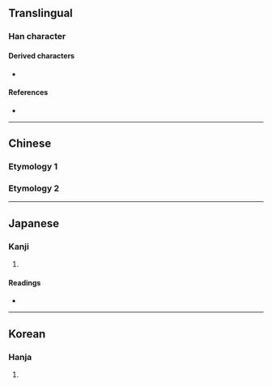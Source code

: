 {{character info}}
==Translingual==

===Han character===
{{Han char|rn=27|rad=厂|as=03|sn=5|four=|canj=MHP|ids=⿸厂乇}}

====Derived characters====
* {{l|mul|[[𥝾]]}}

====References====
* {{Han ref|kx=0160.200|dkj=02895|dj=0367.050|hdz=10068.110|uh=5387|ud=21383}}

----

==Chinese==

===Etymology 1===
{{zh-see|磔|v}}

===Etymology 2===
{{zh-see|宅|v}}

----

==Japanese==

===Kanji===
{{ja-kanji|grade=|rs=厂03}}

# {{rfdef|ja|sort=厂03}}

====Readings====
* {{ja-readings|on=たく,ちゃく|kun=ひらく}}

----

==Korean==

===Hanja===
{{ko-hanja|책}}

# {{rfdef|ko|sort=厂03}}